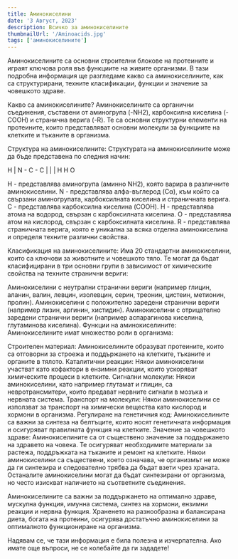 ```yaml
---
title: Аминокиселини
date: '3 Август, 2023'
description: Всичко за аминокиселините
thumbnailUrl: '/Aminoacids.jpg'
tags: ['аминокиселините']
---
```


Аминокиселините са основни строителни блокове на протеините и играят ключова роля във функциите на живите организми. В тази подробна информация ще разгледаме какво са аминокиселините, как са структурирани, техните класификации, функции и значение за човешкото здраве.

Какво са аминокиселините?
Аминокиселините са органични съединения, съставени от аминогрупа (-NH2), карбоксилна киселина (-COOH) и странична верига (-R). Те са основни структурни елементи на протеините, които представляват основни молекули за функциите на клетките и тъканите в организма.

Структура на аминокиселините:
Структурата на аминокиселините може да бъде представена по следния начин:


H
|
N - C - C
|   |   |
H   H   O


H - представлява аминогрупа (аминно NH2), която варира в различните аминокиселини.
N - представлява алфа-въглерод (Cα), към който са свързани аминогрупата, карбоксилната киселина и страничната верига.
С - представлява карбоксилна киселина (COOH).
H - представлява атома на водород, свързан с карбоксилната киселина.
O - представлява атом на кислород, свързан с карбоксилната киселина.
R - представлява страничната верига, която е уникална за всяка отделна аминокиселина и определя техните различни свойства.

Класификация на аминокиселините:
Има 20 стандартни аминокиселини, които са ключови за животните и човешкото тяло. Те могат да бъдат класифицирани в три основни групи в зависимост от химическите свойства на техните странични вериги:

Аминокиселини с неутрални странични вериги (например глицин, аланин, валин, левцин, изолевцин, серин, треонин, цистеин, метионин, пролин).
Аминокиселини с положително заредени странични вериги (например лизин, аргинин, хистидин).
Аминокиселини с отрицателно заредени странични вериги (например аспарагинова киселина, глутаминова киселина).
Функции на аминокиселините:
Аминокиселините имат множество роли в организма:

Строителен материал: Аминокиселините образуват протеините, които са отговорни за строежа и поддържането на клетките, тъканите и органите в тялото.
Каталитични реакции: Някои аминокиселини участват като кофактори в ензимни реакции, които ускоряват химическите процеси в клетките.
Сигнални молекули: Някои аминокиселини, като например глутамат и глицин, са невротрансмитери, които предават нервните сигнали в мозъка и нервната система.
Транспорт на молекули: Някои аминокиселини се използват за транспорт на химически вещества като кислород и хормони в организма.
Регулиране на генетичния код: Аминокиселините са важни за синтеза на белтъците, които носят генетичната информация и осигуряват правилната функция на клетките.
Значение за човешкото здраве:
Аминокиселините са от съществено значение за поддържането на здравето на човека. Те осигуряват необходимите материали за растежа, поддръжката на тъканите и ремонт на клетките. Някои аминокиселини са съществени, което означава, че организмът не може да ги синтезира и следователно трябва да бъдат взети чрез храната. Останалите аминокиселини могат да бъдат синтезирани от организма, но често изискват наличието на съответните съединения.

Аминокиселините са важни за поддържането на оптимално здраве, мускулна функция, имунна система, синтез на хормони, ензимни реакции и нервна функция. Храненето на разнообразна и балансирана диета, богата на протеини, осигурява достатъчно аминокиселини за оптималното функциониране на организма.

Надявам се, че тази информация е била полезна и изчерпателна. Ако имате още въпроси, не се колебайте да ги зададете!